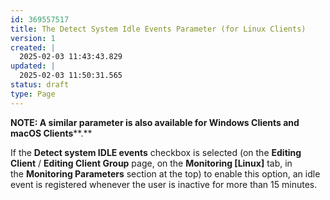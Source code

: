 ---
id: 369557517
title: The Detect System Idle Events Parameter (for Linux Clients)
version: 1
created: |
  2025-02-03 11:43:43.829
updated: |
  2025-02-03 11:50:31.565
status: draft
type: Page
---

**NOTE: A similar parameter is also available for Windows Clients and macOS Clients****.**

If the **Detect system IDLE events** checkbox is selected (on the **Editing Client** / **Editing Client Group** page, on the **Monitoring [Linux]** tab, in the **Monitoring Parameters** section at the top) to enable this option, an idle event is registered whenever the user is inactive for more than 15 minutes.

